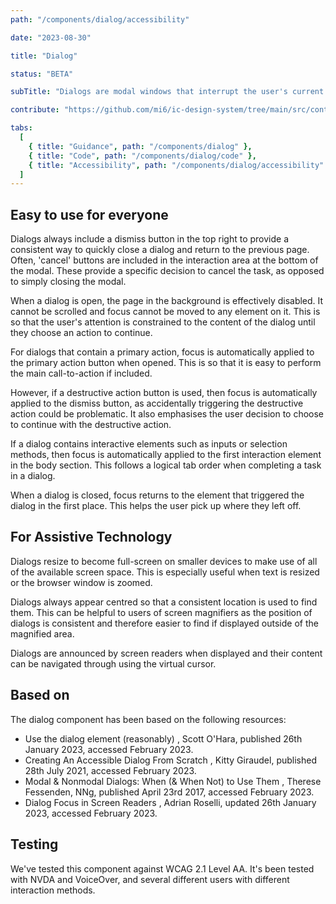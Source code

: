 ```yaml
---
path: "/components/dialog/accessibility"

date: "2023-08-30"

title: "Dialog"

status: "BETA"

subTitle: "Dialogs are modal windows that interrupt the user's current task to bring something important to attention."

contribute: "https://github.com/mi6/ic-design-system/tree/main/src/content/structured/components/dialog"

tabs:
  [
    { title: "Guidance", path: "/components/dialog" },
    { title: "Code", path: "/components/dialog/code" },
    { title: "Accessibility", path: "/components/dialog/accessibility" },
  ]
---
```


## Easy to use for everyone

Dialogs always include a dismiss button in the top right to provide a consistent way to quickly close a dialog and return to the previous page. Often, 'cancel' buttons are included in the interaction area at the bottom of the modal. These provide a specific decision to cancel the task, as opposed to simply closing the modal.

When a dialog is open, the page in the background is effectively disabled. It cannot be scrolled and focus cannot be moved to any element on it. This is so that the user's attention is constrained to the content of the dialog until they choose an action to continue.

For dialogs that contain a primary action, focus is automatically applied to the primary action button when opened. This is so that it is easy to perform the main call-to-action if included.

However, if a destructive action button is used, then focus is automatically applied to the dismiss button, as accidentally triggering the destructive action could be problematic. It also emphasises the user decision to choose to continue with the destructive action.

If a dialog contains interactive elements such as inputs or selection methods, then focus is automatically applied to the first interaction element in the body section. This follows a logical tab order when completing a task in a dialog.

When a dialog is closed, focus returns to the element that triggered the dialog in the first place. This helps the user pick up where they left off.

## For Assistive Technology

Dialogs resize to become full-screen on smaller devices to make use of all of the available screen space. This is especially useful when text is resized or the browser window is zoomed.

Dialogs always appear centred so that a consistent location is used to find them. This can be helpful to users of screen magnifiers as the position of dialogs is consistent and therefore easier to find if displayed outside of the magnified area.

Dialogs are announced by screen readers when displayed and their content can be navigated through using the virtual cursor.

## Based on

The dialog component has been based on the following resources:

<ul>
  <li>
    <ic-link
      target="_blank"
      href="https://www.scottohara.me/blog/2023/01/26/use-the-dialog-element.html"
      rel="noreferer noopener nofollow"
    >
      Use the dialog element (reasonably)
    </ic-link>
    , Scott O'Hara, published 26th January 2023, accessed February 2023.
  </li>
  <li>
    <ic-link
      target="_blank"
      href="https://www.smashingmagazine.com/2021/07/accessible-dialog-from-scratch/"
      rel="noreferer noopener nofollow"
    >
      Creating An Accessible Dialog From Scratch
    </ic-link>
    , Kitty Giraudel, published 28th July 2021, accessed February 2023.
  </li>
  <li>
    <ic-link
      target="_blank"
      href="https://www.nngroup.com/articles/modal-nonmodal-dialog/"
      rel="noreferer noopener nofollow"
    >
      Modal & Nonmodal Dialogs: When (& When Not) to Use Them
    </ic-link>
    , Therese Fessenden, NNg, published April 23rd 2017, accessed February 2023.
  </li>
  <li>
    <ic-link
      target="_blank"
      href="https://adrianroselli.com/2020/10/dialog-focus-in-screen-readers.html"
      rel="noreferer noopener nofollow"
    >
      Dialog Focus in Screen Readers
    </ic-link>
    , Adrian Roselli, updated 26th January 2023, accessed February 2023.
  </li>
</ul>

## Testing

We've tested this component against WCAG 2.1 Level AA. It's been tested with NVDA and VoiceOver, and several different users with different interaction methods.
